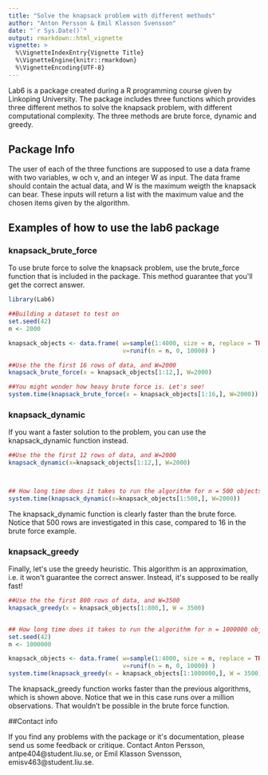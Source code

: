 ```yaml
---
title: "Solve the knapsack problem with different methods"
author: "Anton Persson & Emil Klasson Svensson"
date: "`r Sys.Date()`"
output: rmarkdown::html_vignette
vignette: >
  %\VignetteIndexEntry{Vignette Title}
  %\VignetteEngine{knitr::rmarkdown}
  %\VignetteEncoding{UTF-8}
---
```


Lab6 is a package created during a R programming course given by Linkoping University. 
The package includes three functions which provides three different methos to solve the knapsack problem, with different computational complexity. The three methods are brute force, dynamic and greedy.

## Package Info
The user of each of the three functions are supposed to use a data frame with two variables, w och v, and an integer W as input. The data frame should contain the actual data, and W is the maximum weigth the knapsack can bear. 
These inputs will return a list with the maximum value and the chosen items given by the algorithm.


## Examples of how to use the lab6 package

### knapsack_brute_force 

To use brute force to solve the knapsack problem, use the brute\_force function that is included in the package. This method guarantee that you\'ll get the correct answer.

```r
library(Lab6)

##Building a dataset to test on
set.seed(42)
n <- 2000 

knapsack_objects <- data.frame( w=sample(1:4000, size = n, replace = TRUE), 
                                v=runif(n = n, 0, 10000) )

##Use the the first 16 rows of data, and W=2000
knapsack_brute_force(x = knapsack_objects[1:12,], W=2000) 

##You might wonder how heavy brute force is. Let's see!
system.time(knapsack_brute_force(x = knapsack_objects[1:16,], W=2000))

```


### knapsack_dynamic

If you want a faster solution to the problem, you can use the knapsack\_dynamic function instead. 

```r
##Use the the first 12 rows of data, and W=2000
knapsack_dynamic(x=knapsack_objects[1:12,], W=2000)



## How long time does it takes to run the algorithm for n = 500 objects!
system.time(knapsack_dynamic(x=knapsack_objects[1:500,], W=2000))

```

The knapsack\_dynamic function is clearly faster than the brute force. Notice that 500 rows are investigated in this case, compared to 16 in the brute force example.

### knapsack_greedy

Finally, let\'s use the greedy heuristic. This algorithm is an approximation, i.e. it won\'t guarantee the correct answer. Instead, it\'s supposed to be really fast!

```r
##Use the the first 800 rows of data, and W=3500
knapsack_greedy(x = knapsack_objects[1:800,], W = 3500)


## How long time does it takes to run the algorithm for n = 1000000 objects?
set.seed(42)
n <- 1000000 

knapsack_objects <- data.frame( w=sample(1:4000, size = n, replace = TRUE), 
                                v=runif(n = n, 0, 10000) )
system.time(knapsack_greedy(x = knapsack_objects[1:1000000,], W = 3500))

```

The knapsack\_greedy function works faster than the previous algorithms, which is shown above. Notice that we in this case runs over a million observations. That wouldn't be possible in the brute force function.


##Contact info

If you find any problems with the package or it\'s documentation, please send us some feedback or critique. Contact Anton Persson, antpe404@student.liu.se, or Emil Klasson Svensson, emisv463@student.liu.se.
